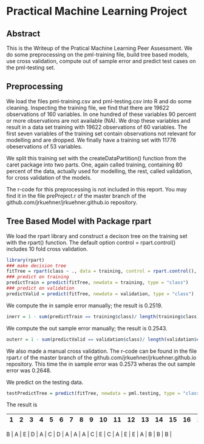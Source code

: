 # Practical Machine Learning Project
##  Abstract

This is the Writeup of the Pratical Machine Learning Peer Assessment.
We do some preprocessing on the pml-training file, build tree based models, use cross validation, compute out of sample error and predict test cases on the pml-testing set. 

## Preprocessing

We load the files pml-training.csv and pml-testing.csv into R and do some cleaning. Inspecting the training file, we find that there are 19622 observations of 160 variables. In one hundred of these variables 90 percent or more observations
are not available (NA). We drop these variables and result in a data set training with 19622 observations of 60 variables.
The first seven variables of the training set contain observations not relevant for modelling and are dropped. We finally have a training set with 11776 obeservations of 53 variables. 


We split this training set with the createDataPartition() function from the caret package
into two parts. One, again called training, containing 80 percent of the data,
actually used for modelling, the 
rest, called validation, for cross validation of the models.

The r-code for this preprocessing is not included in this report. You may find it in the file
preProject.r of the master branch of the github.com/jrkuehner/jrkuehner.github.io repository.

## Tree Based Model with Package rpart

We load the rpart library and construct a decison tree on the training set
with the rpart() function. The default option control = rpart.control() includes
10 fold cross validation.

```r
library(rpart)
### make decision tree
fitTree = rpart(class ~ ., data = training, control = rpart.control(), method = "class")
### predict on training
predictTrain = predict(fitTree, newdata = training, type = "class")
### predict on validation
predictValid = predict(fitTree, newdata = validation, type = "class")
```
We compute the in sample error manually; the result is 0.2519.

``` r
inerr = 1 - sum(predictTrain == training$class)/ length(training$class)
```

We compute the out sample error manually; the result is 0.2543.

``` r
outerr = 1 - sum(predictValid == validation$class)/ length(validation$class)
```

We also made a manual cross validation.
The r-code can be found in the file
rpart.r of the master branch of the github.com/jrkuehner/jrkuehner.github.io repository.
This time the in sample error was 0.2573 wheras the out sample error was 0.2648.

We predict on the testing data.

```r
testPredictTree = predict(fitTree, newdata = pml.testing, type = "class")
```

The result is

| 1 | 2 | 3 | 4 | 5 | 6 | 7 | 8 | 9 | 10 | 11 | 12 | 13 | 14 | 15 | 16 | 17 | 18 | 19 | 20 |
| --- | --- | --- | --- | --- | --- | --- | --- | --- | --- | --- | --- | --- | --- | --- | --- | --- | --- | --- | --- |

| B | A | E | D | A | C | D | A | A | A | C | E | C | A | E | E | A | B | B | B |
